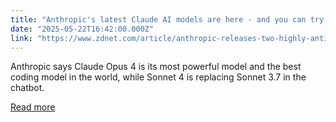 ```yaml
---
title: "Anthropic's latest Claude AI models are here - and you can try one for free today"
date: "2025-05-22T16:42:00.000Z"
link: "https://www.zdnet.com/article/anthropic-releases-two-highly-anticipated-ai-models-claude-opus-4-and-claude-sonnet-4/"
---
```


Anthropic says Claude Opus 4 is its most powerful model and the best coding model in the world, while Sonnet 4 is replacing Sonnet 3.7 in the chatbot.

[Read more](https://www.zdnet.com/article/anthropic-releases-two-highly-anticipated-ai-models-claude-opus-4-and-claude-sonnet-4/)
